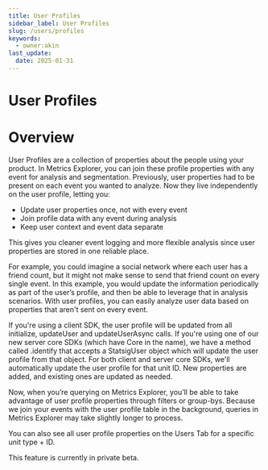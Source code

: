 ```yaml
---
title: User Profiles
sidebar_label: User Profiles
slug: /users/profiles
keywords:
  - owner:akin
last_update:
  date: 2025-01-31
---
```


# User Profiles

# Overview

User Profiles are a collection of properties about the people using your product. In Metrics Explorer, you can join these profile properties with any event for analysis and segmentation. Previously, user properties had to be present on each event you wanted to analyze. Now they live independently on the user profile, letting you:

- Update user properties once, not with every event
- Join profile data with any event during analysis
- Keep user context and event data separate

This gives you cleaner event logging and more flexible analysis since user properties are stored in one reliable place.

For example, you could imagine a social network where each user has a friend count, but it might not make sense to send that friend count on every single event. In this example, you would update the information periodically as part of the user’s profile, and then be able to leverage that in analysis scenarios. With user profiles, you can easily analyze user data based on properties that aren't sent on every event.

If you're using a client SDK, the user profile will be updated from all initialize, updateUser and updateUserAsync calls. 
If you're using one of our new server core SDKs (which have Core in the name), we have a method called .identify that accepts a StatsigUser object which will update the user profile from that object. 
For both client and server core SDKs, we'll automatically update the user profile for that unit ID. New properties are added, and existing ones are updated as needed.

Now, when you’re querying on Metrics Explorer, you’ll be able to take advantage of user profile properties through filters or group-bys. Because we join your events with the user profile table in the background, queries in Metrics Explorer may take slightly longer to process.

You can also see all user profile properties on the Users Tab for a specific unit type + ID.

This feature is currently in private beta. 

